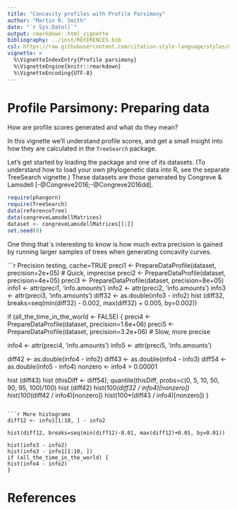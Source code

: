 ```yaml
---
title: "Concavity profiles with Profile Parsimony"
author: "Martin R. Smith"
date: "`r Sys.Date()`"
output: rmarkdown::html_vignette
bibliography: ../inst/REFERENCES.bib
csl: https://raw.githubusercontent.com/citation-style-language/styles/master/apa-old-doi-prefix.csl
vignette: >
  %\VignetteIndexEntry{Profile parsimony}
  %\VignetteEngine{knitr::rmarkdown}
  %\VignetteEncoding{UTF-8}
---
```


# Profile Parsimony: Preparing data

How are profile scores generated and what do they mean?

In this vignette we'll understand profile scores, and get a small insight into how they are 
calculated in the `TreeSearch` package.

Let's get started by loading the package and one of its datasets. (To understand how to load 
your own phylogenetic data into R, see the separate TreeSearch vignette.)
These datasets are those generated by Congreve & Lamsdell [-@Congreve2016;-@Congreve2016dd].

```r
require(phangorn)
require(TreeSearch)
data(referenceTree)
data(congreveLamsdellMatrices)
dataset <- congreveLamsdellMatrices[[1]]
set.seed(0)
```

One thing that`s interesting to know is how much extra precision is gained by running
larger samples of trees when generating concavity curves.

```r Precision testing, cache=TRUE
preci1 <- PrepareDataProfile(dataset, precision=2e+05) # Quick, imprecise
preci2 <- PrepareDataProfile(dataset, precision=4e+05)
preci3 <- PrepareDataProfile(dataset, precision=8e+05)
info1 <- attr(preci1, 'info.amounts')
info2 <- attr(preci2, 'info.amounts')
info3 <- attr(preci3, 'info.amounts')
diff32 <- as.double(info3 - info2)
hist (diff32, breaks=seq(min(diff32) - 0.002, max(diff32) + 0.005, by=0.002))

if (all_the_time_in_the_world <- FALSE) {
preci4 <- PrepareDataProfile(dataset, precision=1.6e+06)
preci5 <- PrepareDataProfile(dataset, precision=3.2e+06) # Slow, more precise

info4 <- attr(preci4, 'info.amounts')
info5 <- attr(preci5, 'info.amounts')

diff42 <- as.double(info4 - info2)
diff43 <- as.double(info4 - info3)
diff54 <- as.double(info5 - info4)
nonzero <- info4 > 0.00001

hist (diff43)
hist (thisDiff <- diff54); quantile(thisDiff, probs=c(0, 5, 10, 50, 90, 95, 100)/100)
hist (diff42)
hist(100*(diff32 / info4)[nonzero])
hist(100*(diff42 / info4)[nonzero])
hist(100*(diff43 / info4)[nonzero])
}
```

```r More histograms
diff12 <- info1[1:10, ] - info2

hist(diff12, breaks=seq(min(diff12)-0.01, max(diff12)+0.01, by=0.01))

hist(info3 - info2)
hist(info3 - info1[1:10, ])
if (all_the_time_in_the_world) {
hist(info4 - info2)
}
```

# References

